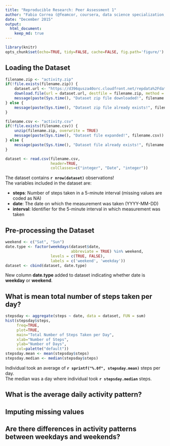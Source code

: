 ```yaml
---
title: "Reproducible Research: Peer Assessment 1"
author: "Fabio Correa (@feamcor, coursera, data science specialization, repdata-035)"
date: "December 2015"
output: 
  html_document:
    keep_md: true
---
```


```r
library(knitr)
opts_chunk$set(echo=TRUE, tidy=FALSE, cache=FALSE, fig.path='figure/')
```

## Loading the Dataset
```r
filename.zip <- "activity.zip"
if(!file.exists(filename.zip)) {
    dataset.url <- "https://d396qusza40orc.cloudfront.net/repdata%2Fdata%2Factivity.zip"
    download.file(url = dataset.url, destfile = filename.zip, method = "auto")
    message(paste(Sys.time(), "Dataset zip file downloaded!", filename.zip))
} else {
    message(paste(Sys.time(), "Dataset zip file already exists!", filename.zip))
}

filename.csv <- "activity.csv"
if(!file.exists(filename.csv)) {
    unzip(filename.zip, overwrite = TRUE)
    message(paste(Sys.time(), "Dataset file expanded!", filename.csv))
} else {
    message(paste(Sys.time(), "Dataset file already exists!", filename.csv))
}

dataset <- read.csv(filename.csv,
                    header=TRUE,
                    colClasses=c("integer", "Date", "integer"))
```
The dataset contains __`r nrow(dataset)`__ observations!  
The variables included in the dataset are:

*  __steps__: Number of steps taken in a 5-minute interval (missing values are coded as NA)
*  __date__: The date on which the measurement was taken (YYYY-MM-DD)
*  __interval__: Identifier for the 5-minute interval in which measurement was taken

## Pre-processing the Dataset
```r
weekend <- c("Sat", "Sun")
date.type <- factor(weekdays(dataset$date,
                             abbreviate = TRUE) %in% weekend,
                    levels = c(TRUE, FALSE),
                    labels = c('weekend', 'weekday'))
dataset <- cbind(dataset, date.type)
```
New column __date.type__ added to dataset indicating whether date is __weekday__ or __weekend__.

## What is mean total number of steps taken per day?
```r
stepsday <- aggregate(steps ~ date, data = dataset, FUN = sum)
hist(stepsday$steps,
     freq=TRUE,
     plot=TRUE,
     main="Total Number of Steps Taken per Day",
     xlab="Number of Steps",
     ylab="Number of Days",
     col=palette("default"))
stepsday.mean <- mean(stepsday$steps)
stepsday.median <- median(stepsday$steps)
```
Individual took an average of __`r sprintf("%.0f", stepsday.mean)`__ steps per day.  
The median was a day where individual took __`r stepsday.median`__ steps.

## What is the average daily activity pattern?
## Imputing missing values
## Are there differences in activity patterns between weekdays and weekends?

